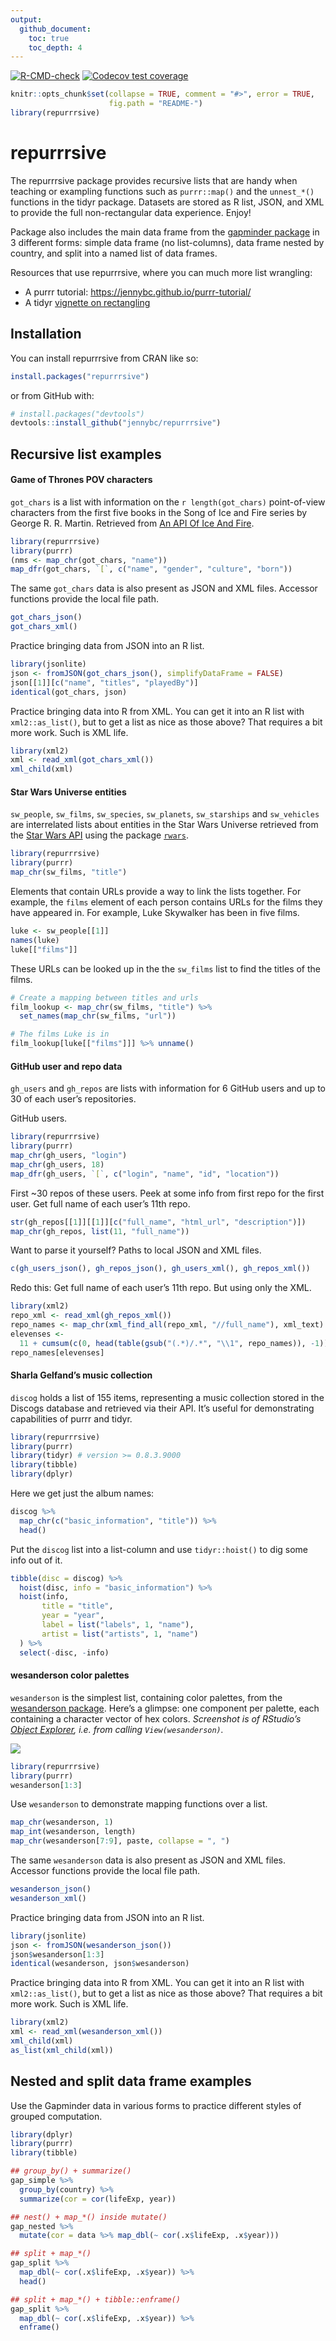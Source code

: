 ```yaml
---
output:
  github_document:
    toc: true
    toc_depth: 4
---
```


<!-- README.md is generated from README.Rmd. Please edit that file -->

<!-- badges: start -->
[![R-CMD-check](https://github.com/jennybc/repurrrsive/actions/workflows/R-CMD-check.yaml/badge.svg)](https://github.com/jennybc/repurrrsive/actions/workflows/R-CMD-check.yaml)
[![Codecov test coverage](https://codecov.io/gh/jennybc/repurrrsive/branch/main/graph/badge.svg)](https://app.codecov.io/gh/jennybc/repurrrsive?branch=main)
<!-- badges: end -->

```r
knitr::opts_chunk$set(collapse = TRUE, comment = "#>", error = TRUE,
                      fig.path = "README-")
library(repurrrsive)
```

# repurrrsive

The repurrrsive package provides recursive lists that are handy when teaching or exampling functions such as `purrr::map()` and the `unnest_*()` functions in the tidyr package. Datasets are stored as R list, JSON, and XML to provide the full non-rectangular data experience. Enjoy!

Package also includes the main data frame from the [gapminder package](https://CRAN.R-project.org/package=gapminder) in 3 different forms: simple data frame (no list-columns), data frame nested by country, and split into a named list of data frames.

Resources that use repurrrsive, where you can much more list wrangling:

  * A purrr tutorial: <https://jennybc.github.io/purrr-tutorial/>
  * A tidyr [vignette on rectangling](https://tidyr.tidyverse.org/articles/)

## Installation

You can install repurrrsive from CRAN like so:

```r
install.packages("repurrrsive")
```

or from GitHub with:

```r
# install.packages("devtools")
devtools::install_github("jennybc/repurrrsive")
```

## Recursive list examples

#### Game of Thrones POV characters

`got_chars` is a list with information on the `r length(got_chars)` point-of-view characters from the first five books in the Song of Ice and Fire series by George R. R. Martin. Retrieved from [An API Of Ice And Fire](https://anapioficeandfire.com).

```r
library(repurrrsive)
library(purrr)
(nms <- map_chr(got_chars, "name"))
map_dfr(got_chars, `[`, c("name", "gender", "culture", "born"))
```

The same `got_chars` data is also present as JSON and XML files. Accessor functions provide the local file path.

```r
got_chars_json()
got_chars_xml()
```

Practice bringing data from JSON into an R list.

```r
library(jsonlite)
json <- fromJSON(got_chars_json(), simplifyDataFrame = FALSE)
json[[1]][c("name", "titles", "playedBy")]
identical(got_chars, json)
```

Practice bringing data into R from XML. You can get it into an R list with `xml2::as_list()`, but to get a list as nice as those above? That requires a bit more work. Such is XML life.

```r
library(xml2)
xml <- read_xml(got_chars_xml())
xml_child(xml)
```

#### Star Wars Universe entities

`sw_people`, `sw_films`, `sw_species`, `sw_planets`, `sw_starships` and `sw_vehicles` are interrelated lists about entities in the Star Wars Universe retrieved from the [Star Wars API](http://swapi.co) using the package [`rwars`](https://github.com/Ironholds/rwars).

```r
library(repurrrsive)
library(purrr)
map_chr(sw_films, "title") 
```

Elements that contain URLs provide a way to link the lists together.  For example, the `films` element of each person contains URLs for the films they have appeared in.  For example, Luke Skywalker has been in five films.
```r
luke <- sw_people[[1]]
names(luke)
luke[["films"]]
```

These URLs can be looked up in the the `sw_films` list to find the titles of the films.
```r
# Create a mapping between titles and urls
film_lookup <- map_chr(sw_films, "title") %>% 
  set_names(map_chr(sw_films, "url"))

# The films Luke is in
film_lookup[luke[["films"]]] %>% unname()
```

#### GitHub user and repo data

`gh_users` and `gh_repos` are lists with information for 6 GitHub users and up to 30 of each user's repositories.

GitHub users.

```r
library(repurrrsive)
library(purrr)
map_chr(gh_users, "login")
map_chr(gh_users, 18)
map_dfr(gh_users, `[`, c("login", "name", "id", "location"))
```

First ~30 repos of these users. Peek at some info from first repo for the first user. Get full name of each user's 11th repo.

```r
str(gh_repos[[1]][[1]][c("full_name", "html_url", "description")])
map_chr(gh_repos, list(11, "full_name"))
```

Want to parse it yourself? Paths to local JSON and XML files.

```r
c(gh_users_json(), gh_repos_json(), gh_users_xml(), gh_repos_xml())
```

Redo this: Get full name of each user's 11th repo. But using only the XML.

```r
library(xml2)
repo_xml <- read_xml(gh_repos_xml())
repo_names <- map_chr(xml_find_all(repo_xml, "//full_name"), xml_text)
elevenses <- 
  11 + cumsum(c(0, head(table(gsub("(.*)/.*", "\\1", repo_names)), -1)))
repo_names[elevenses]
```

#### Sharla Gelfand's music collection

`discog` holds a list of 155 items, representing a music collection stored in the Discogs database and retrieved via their API. It's useful for demonstrating capabilities of purrr and tidyr.

```r
library(repurrrsive)
library(purrr)
library(tidyr) # version >= 0.8.3.9000
library(tibble)
library(dplyr)
```

Here we get just the album names:

```r
discog %>% 
  map_chr(c("basic_information", "title")) %>% 
  head()
```

Put the `discog` list into a list-column and use `tidyr::hoist()` to dig some info out of it.

```r
tibble(disc = discog) %>% 
  hoist(disc, info = "basic_information") %>% 
  hoist(info,
       title = "title",
       year = "year",
       label = list("labels", 1, "name"),
       artist = list("artists", 1, "name")
  ) %>% 
  select(-disc, -info)
```

#### wesanderson color palettes

`wesanderson` is the simplest list, containing color palettes, from the [wesanderson package](https://cran.r-project.org/package=wesanderson). Here's a glimpse: one component per palette, each containing a character vector of hex colors. *Screenshot is of RStudio's [Object Explorer](https://blog.rstudio.com/2017/08/22/rstudio-v1-1-preview-object-explorer/), i.e. from calling `View(wesanderson)`.*

![](man/figures/wesanderson-rstudio-view.png)

```r
library(repurrrsive)
library(purrr)
wesanderson[1:3]
```

Use `wesanderson` to demonstrate mapping functions over a list.

```r
map_chr(wesanderson, 1)
map_int(wesanderson, length)
map_chr(wesanderson[7:9], paste, collapse = ", ")
```

The same `wesanderson` data is also present as JSON and XML files. Accessor functions provide the local file path.

```r
wesanderson_json()
wesanderson_xml()
```

Practice bringing data from JSON into an R list.

```r
library(jsonlite)
json <- fromJSON(wesanderson_json())
json$wesanderson[1:3]
identical(wesanderson, json$wesanderson)
```

Practice bringing data into R from XML. You can get it into an R list with `xml2::as_list()`, but to get a list as nice as those above? That requires a bit more work. Such is XML life.

```r
library(xml2)
xml <- read_xml(wesanderson_xml())
xml_child(xml)
as_list(xml_child(xml))
```

## Nested and split data frame examples

Use the Gapminder data in various forms to practice different styles of grouped computation.

```r
library(dplyr)
library(purrr)
library(tibble)

## group_by() + summarize()
gap_simple %>% 
  group_by(country) %>%
  summarize(cor = cor(lifeExp, year))

## nest() + map_*() inside mutate()
gap_nested %>%
  mutate(cor = data %>% map_dbl(~ cor(.x$lifeExp, .x$year)))

## split + map_*()
gap_split %>% 
  map_dbl(~ cor(.x$lifeExp, .x$year)) %>% 
  head()

## split + map_*() + tibble::enframe()
gap_split %>% 
  map_dbl(~ cor(.x$lifeExp, .x$year)) %>% 
  enframe()
```


